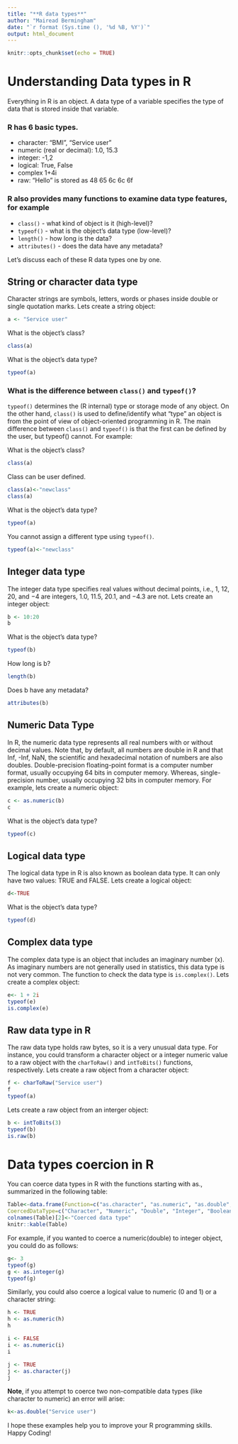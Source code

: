 ```yaml
---
title: "**R data types**"
author: "Mairead Bermingham"
date: "`r format (Sys.time (), '%d %B, %Y')`"
output: html_document
---
```


```r
knitr::opts_chunk$set(echo = TRUE)
```

# **Understanding Data types in R**  

Everything in R is an object. A data type of a variable specifies the type of data that is stored inside that variable.

### R has 6 basic types.
* character: “BMI”, “Service user”  
* numeric (real or decimal):  1.0, 15.3   
* integer: -1,2  
* logical: True, False  
* complex 1+4i  
* raw: "Hello" is stored as 48 65 6c 6c 6f  

### R also provides many functions to examine data type features, for example  
* `class()` - what kind of object is it (high-level)?  
* `typeof()` - what is the object’s data type (low-level)?  
* `length()` - how long is the data?  
* `attributes()` - does the data have any metadata?  


Let's discuss each of these R data types one by one.  

## **String or character data type** 

Character strings are symbols, letters, words or phases inside double or single quotation marks. Lets create a string object:


```r
a <- "Service user"
```
What is the object’s class?
```r
class(a)
```
What is the object’s data type?
```r
typeof(a)
```

### What is the difference between `class()` and `typeof()`?
`typeof()` determines the (R internal) type or storage mode of any object. On the other hand, `class()` is used to define/identify what "type" an object is from the point of view of object-oriented programming in R. The main difference between `class()` and `typeof()` is that the first can be defined by the user, but typeof() cannot. For example: 

What is the object’s class?
```r
class(a)
```
Class can be user defined.
```r
class(a)<-"newclass"
class(a)
```

What is the object’s data type?
```r
typeof(a)
```

You cannot assign a different type using `typeof()`.
```r
typeof(a)<-"newclass"
```


## **Integer data type**
The  integer data type specifies real values without decimal points, i.e., 1, 12, 20, and −4 are integers, 1.0, 11.5, 20.1, and −4.3 are not. Lets create an integer object:
```r
b <- 10:20
b
```
What is the object’s data type?
```r
typeof(b)
```
How long is b? 
```r
length(b)
```
Does b have any metadata?
```r
attributes(b)
```

## **Numeric Data Type**
In R, the  numeric  data type represents all real numbers with or without decimal values. Note that, by default, all numbers are double in R and that Inf, -Inf, NaN, the scientific and hexadecimal notation of numbers are also doubles. Double-precision floating-point format is a computer number format, usually occupying 64 bits in computer memory. Whereas, single-precision number, usually occupying 32 bits in computer memory. For example, lets create a numeric object:
 
```r
c <- as.numeric(b)
c
```
What is the object’s data type?
```r
typeof(c)
```

## **Logical data type**
The  logical  data type in R is also known as boolean data type. It can only have two values: TRUE  and  FALSE. Lets create a logical object:
```r
d<-TRUE
```
What is the object’s data type?
```r
typeof(d)
```


## **Complex data type**
The complex data type is an object that includes an imaginary number (x). As imaginary numbers are not generally used in statistics, this data type is not very common. The function to check the data type is `is.complex()`. Lets create a complex object:
```r
e<- 1 + 2i 
typeof(e)
is.complex(e)
```

## **Raw data type in R**
The raw data type holds raw bytes, so it is a very unusual data type. For instance, you could transform a character object or a integer numeric value to a raw object with the `charToRaw()` and `intToBits()` functions, respectively. Lets create a raw object from a character object:
```r
f <- charToRaw("Service user")
f
typeof(a)
```
Lets create a raw object from an interger object:
```r
b <- intToBits(3)
typeof(b) 
is.raw(b)
```


# **Data types coercion in R**
You can coerce data types in R with the functions starting with as., summarized in the following table:
```r
Table<-data.frame(Function=c("as.character", "as.numeric", "as.double", "as.integer", "as.logical", "as.raw"), 
CoercedDataType=c("Character", "Numeric", "Double", "Integer", "Boolean", "Raw"))
colnames(Table)[2]<-"Coerced data type"
knitr::kable(Table)
```

For example, if you wanted to coerce a numeric(double) to integer object, you could do as follows:
```r
g<- 3
typeof(g) 
g <- as.integer(g)
typeof(g)
```
Similarly, you could also coerce a logical value to numeric (0 and 1) or a character string:
```r
h <- TRUE
h <- as.numeric(h)
h 

i <- FALSE
i <- as.numeric(i)
i 

j <- TRUE
j <- as.character(j)
j 
```
**Note**, if you attempt to coerce two non-compatible data types (like character to numeric) an error will arise:
```r
k<-as.double("Service user")
```

I hope these examples help you to improve your R programming skills. Happy Coding!